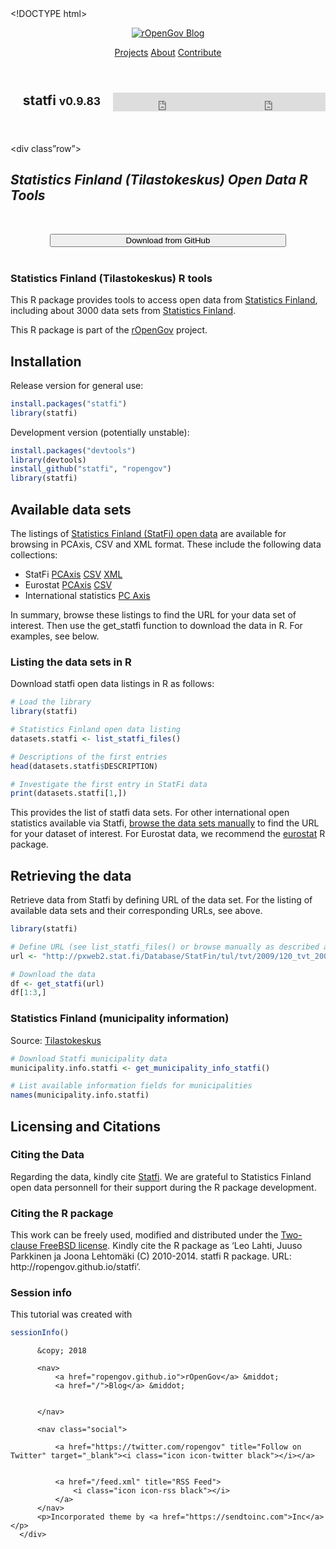<!DOCTYPE html>
<html>
<head>
  <meta http-equiv="content-type" content="text/html; charset=utf-8">
  <meta name="viewport" content="width=device-width, initial-scale=1.0">
  <title>statfi vignette &mdash; rOpenGov</title>
  <link href="https://fonts.googleapis.com/css?family=Droid+Sans:400,700" rel="stylesheet" type="text/css">
  <link type="text/css" rel="stylesheet" href="/assets/main.css">
  <link href="//netdna.bootstrapcdn.com/font-awesome/4.0.3/css/font-awesome.css" rel="stylesheet" />
  <link rel="shortcut icon" href="/favicon.ico" type="image/x-icon" />
  <link rel="apple-touch-icon" href="/images/logo.png"/>
  <link href="/feed.xml" rel="alternate" type="application/rss+xml" title="rOpenGov" />
  <meta name="title" content="statfi vignette ">
  <link rel="canonical" href="http://ropengov.github.io/tutorials/statfi_tutorial.Rmd">
   
         
  <meta property="og:title" content="statfi vignette "/>
  <meta property="og:url" content="http://ropengov.github.io/tutorials/statfi_tutorial.Rmd"/>
  
  
  <meta property="og:site_name" content="rOpenGov">     
</head>
<body>
  
  <section class="site-nav">
  <header>
      <nav id="navigation">
          <a class="brand" href="/">
              <img src="/images/logo.png" alt="rOpenGov">
          </a>
          <a href="/" class="home">Blog</a>
          
          <a href="http://ropengov.github.io/projects">Projects</a>
          <a href="http://ropengov.github.io/about">About</a>
          <a href="http://ropengov.github.io/contribute">Contribute</a>          
      </nav>
      
  </header>
  </section>

  <article class="container">

  <div class="span11">
  <div class="row">

  <header class="jumbotron subhead" id="overview"> 
     <iframe src="http://ghbtns.com/github-btn.html?user=ropengov&repo=statfi&type=watch&count=true&size=large" allowtransparency="true" frameborder="0" scrolling="0" width="170" height="30" align="right"></iframe>
     <iframe src="http://ghbtns.com/github-btn.html?user=ropengov&repo=statfi&type=fork&count=true&size=large" allowtransparency="true" frameborder="0" scrolling="0" width="170" height="30" align="right"></iframe>      

     <h1> <i class="fa fa-book"></i>  statfi <small>v0.9.83</small> </h1>
  </header>
    
  </div>
  <!-- <br> -->

  <div class"row"> <h2> <em> Statistics Finland (Tilastokeskus) Open Data R Tools </em> </h2>

  <!-- <h3><i class="ss-icon" style="color:#ebeef6;">&#x2139;</i>&nbsp;&nbsp;This is the vignette in the statfi package</h3> -->
  <br>

  <center><a href="https://github.com/ropengov/statfi/" style="color:#ffffff" target="_blank"> <button class="btn btn-success btn-large" style="display: block; width: 75%;"><i class="icon-white icon-download"></i>Download from GitHub</button></a></center>
  <br>
  <!-- <hr class="soften"> -->
  </div>
  <div class="span11">
  Statistics Finland (Tilastokeskus) R tools
===========

This R package provides tools to access open data from [Statistics
Finland](http://www.stat.fi/tup/tilastotietokannat/index_fi.html),
including about 3000 data sets from [Statistics
Finland](http://www.stat.fi/org/lainsaadanto/avoin_data.html). 

This R package is part of the [rOpenGov](http://ropengov.github.io)
project.


## Installation

Release version for general use:

```r
install.packages("statfi")
library(statfi)
```

Development version (potentially unstable):

```r
install.packages("devtools")
library(devtools)
install_github("statfi", "ropengov")
library(statfi)
```


## Available data sets

The listings of [Statistics Finland (StatFi) open
data](http://www.stat.fi/org/lainsaadanto/avoin_data.html) are
available for browsing in PCAxis, CSV and XML format. These include
the following data collections:

 * StatFi [PCAxis](http://pxweb2.stat.fi/database/StatFin/databasetree_fi.asp) [CSV](http://pxweb2.stat.fi/database/StatFin/StatFin_rap_csv.csv) [XML](http://pxweb2.stat.fi/database/StatFin/StatFin_rap_xml.csv)  
 * Eurostat [PCAxis](http://pxweb2.stat.fi/Database/Eurostat/databasetree_fi.asp) [CSV](http://pxweb2.stat.fi/database/StatFin/StatFin_rap.csv)  
 * International statistics [PC Axis](http://pxweb2.stat.fi/Database/Kansainvalisen_tiedon_tietokanta/databasetree_fi.asp)

In summary, browse these listings to find the URL for your data set of
interest. Then use the get_statfi function to download the data in
R. For examples, see below.

### Listing the data sets in R

Download statfi open data listings in R as follows:

```r
# Load the library
library(statfi)

# Statistics Finland open data listing
datasets.statfi <- list_statfi_files()

# Descriptions of the first entries
head(datasets.statfi$DESCRIPTION)

# Investigate the first entry in StatFi data
print(datasets.statfi[1,])
```

This provides the list of statfi data sets. For other international
open statistics available via Statfi, [browse the data sets
manually](http://pxweb2.stat.fi/Database/Kansainvalisen_tiedon_tietokanta/databasetree_fi.asp)
to find the URL for your dataset of interest. For Eurostat data, we
recommend the [eurostat](http://github.com/ropengov/eurostat) R
package.


## Retrieving the data

Retrieve data from Statfi by defining URL of the data set. For the
listing of available data sets and their corresponding URLs, see
above.

```r
library(statfi)

# Define URL (see list_statfi_files() or browse manually as described above)
url <- "http://pxweb2.stat.fi/Database/StatFin/tul/tvt/2009/120_tvt_2009_2011-02-18_tau_112_fi.px"

# Download the data
df <- get_statfi(url)
df[1:3,]
```

### <a name="statfi"></a>Statistics Finland (municipality information)

Source: [Tilastokeskus](http://pxweb2.stat.fi/Database/Kuntien%20perustiedot/Kuntien%20perustiedot/Kuntaportaali.px)

```r
# Download Statfi municipality data
municipality.info.statfi <- get_municipality_info_statfi()

# List available information fields for municipalities
names(municipality.info.statfi)
```



## Licensing and Citations

### Citing the Data

Regarding the data, kindly cite [Statfi](http://www.statfi.fi/). We
are grateful to Statistics Finland open data personnell for their
support during the R package development.

### Citing the R package

This work can be freely used, modified and distributed under the
[Two-clause FreeBSD
license](http://en.wikipedia.org/wiki/BSD\_licenses). Kindly cite the
R package as 'Leo Lahti, Juuso Parkkinen ja Joona Lehtomäki (C)
2010-2014. statfi R package. URL: http://ropengov.github.io/statfi'.


### Session info

This tutorial was created with

```r
sessionInfo()
```

  </div>

  </article>

  <footer class="site-footer">
      <div class="container">
          &copy; 2018 
          
          <nav>
              <a href="ropengov.github.io">rOpenGov</a> &middot;
              <a href="/">Blog</a> &middot;
              
              
          </nav>
          
          <nav class="social">
              
              <a href="https://twitter.com/ropengov" title="Follow on Twitter" target="_blank"><i class="icon icon-twitter black"></i></a>
              
                  
              <a href="/feed.xml" title="RSS Feed">
                  <i class="icon icon-rss black"></i>
              </a>
          </nav>
          <p>Incorporated theme by <a href="https://sendtoinc.com">Inc</a></p>
      </div>
  </footer>

  <script type="text/javascript" src="//ajax.googleapis.com/ajax/libs/jquery/1.7.2/jquery.min.js"></script>
<script type="text/javascript" src="/assets/main.js"></script>
<script>!function(d,s,id){var js,fjs=d.getElementsByTagName(s)[0],p=/^http:/.test(d.location)?'http':'https';if(!d.getElementById(id)){js=d.createElement(s);js.id=id;js.src=p+'://platform.twitter.com/widgets.js';fjs.parentNode.insertBefore(js,fjs);}}(document, 'script', 'twitter-wjs');</script>
<div id="fb-root"></div>
<script>(function(d, s, id) {
  var js, fjs = d.getElementsByTagName(s)[0];
  if (d.getElementById(id)) return;
  js = d.createElement(s); js.id = id;
  js.src = "//connect.facebook.net/en_US/all.js#xfbml=1&appId=253595308025739";
  fjs.parentNode.insertBefore(js, fjs);
}(document, 'script', 'facebook-jssdk'));</script>
<script type="text/javascript">
  (function() {
    var po = document.createElement('script'); po.type = 'text/javascript'; po.async = true;
    po.src = 'https://apis.google.com/js/plusone.js';
    var s = document.getElementsByTagName('script')[0]; s.parentNode.insertBefore(po, s);
  })();
</script>
<script>
    (function(d, t) {
        var g = d.createElement(t),
            s = d.getElementsByTagName(t)[0];
        g.src = '//hnbutton.appspot.com/static/hn.min.js';
        s.parentNode.insertBefore(g, s);
    }(document, 'script'));
</script>
<script>
  (function(i,s,o,g,r,a,m){i['GoogleAnalyticsObject']=r;i[r]=i[r]||function(){
  (i[r].q=i[r].q||[]).push(arguments)},i[r].l=1*new Date();a=s.createElement(o),
  m=s.getElementsByTagName(o)[0];a.async=1;a.src=g;m.parentNode.insertBefore(a,m)
  })(window,document,'script','//www.google-analytics.com/analytics.js','ga');

  ga('create', 'UA-44262937-1', 'http://ropengov.github.io');
  ga('send', 'pageview');
</script>



  </body>
</html>